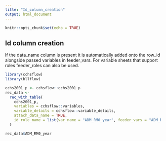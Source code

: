 ```yaml
---
title: "Id_column_creation"
output: html_document
---
```


```r
knitr::opts_chunk$set(echo = TRUE)
```


## Id column creation

If the data_name column is present it is automatically added onto the row_id alongside passed variables in feeder_vars.
For variable sheets that support roles feeder_roles can also be used.
```r
library(cchsflow)
library(bllflow)

cchs2001_p <- cchsflow::cchs2001_p
rec_data <-
  rec_with_table(
    cchs2001_p,
    variables = cchsflow::variables,
    variable_details = cchsflow::variable_details,
    attach_data_name = TRUE,
    id_role_name = list(var_name = "ADM_RM0_year", feeder_vars = "ADM_RNO")
  )

rec_data$ADM_RM0_year
```